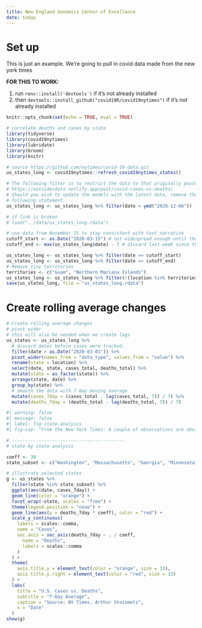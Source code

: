 ```yaml
---
title: New England Genomics Center of Excellence
date: today
---
```


# Set up

This is just an example. We're going to pull in covid data made from the new york times

**FOR THIS TO WORK:** 
  
1.    run `renv::install('devtools')` if it's not already installed
2.    then `devtools::install_github("covid19R/covid19nytimes")` if it's not already installed

```r
knitr::opts_chunk$set(echo = TRUE, eval = TRUE)

# correlate deaths and cases by state
library(tidyverse)
library(covid19nytimes)
library(lubridate)
library(broom)
library(knitr)

# source https://github.com/nytimes/covid-19-data.git
us_states_long <- covid19nytimes::refresh_covid19nytimes_states()

# The following filter is to restrict the data to that originally posted at
# https://outsiderdata.netlify.app/post/covid-cases-vs-deaths/
# Should you wish to update the models with the latest data, remove the
# following statement.
us_states_long <- us_states_long %>% filter(date < ymd("2020-12-06"))

# if link is broken
# load("../data/us_states_long.rdata")

# use data from November 15 to stay consistent with text narrative
cutoff_start <- as.Date("2020-03-15") # not widespread enough until then
cutoff_end <- max(us_states_long$date) - 7 # discard last week since there are reporting lags

us_states_long <- us_states_long %>% filter(date >= cutoff_start)
us_states_long <- us_states_long %>% filter(date <= cutoff_end)
# Remove tiny territories
territories <- c("Guam", "Northern Mariana Islands")
us_states_long <- us_states_long %>% filter(!(location %in% territories))
save(us_states_long, file = "us_states_long.rdata")
```

# Create rolling average changes

```r
# Create rolling average changes
# pivot wider
# this will also be needed when we create lags
us_states <- us_states_long %>%
  # discard dates before cases were tracked.
  filter(date > as.Date("2020-03-01")) %>%
  pivot_wider(names_from = "data_type", values_from = "value") %>%
  rename(state = location) %>%
  select(date, state, cases_total, deaths_total) %>%
  mutate(state = as_factor(state)) %>%
  arrange(state, date) %>%
  group_by(state) %>%
  # smooth the data with 7 day moving average
  mutate(cases_7day = (cases_total - lag(cases_total, 7)) / 7) %>%
  mutate(deaths_7day = (deaths_total - lag(deaths_total, 7)) / 7)
```


```r
#| warning: false
#| message: false
#| label: fig-state-analysis
#| fig-cap: "From the New York Times: A couple of observations are obvious. First when cases start to rise, deaths follow with a lag. Second, we have had three spikes in cases so far and in each successive instance the mortality has risen by a smaller amount. This suggests that, thankfully, we are getting better at treating this disease. It is NOT a function of increased testing because positivity rates have not been falling."

# ------------------------------------------
# state by state analysis

coeff <- 30
state_subset <- c("Washington", "Massachusetts", "Georgia", "Minnesota", "Virginia")

# illustrate selected states
g <- us_states %>%
  filter(state %in% state_subset) %>%
  ggplot(aes(date, cases_7day)) +
  geom_line(color = "orange") +
  facet_wrap(~state, scales = "free") +
  theme(legend.position = "none") +
  geom_line(aes(y = deaths_7day * coeff), color = "red") +
  scale_y_continuous(
    labels = scales::comma,
    name = "Cases",
    sec.axis = sec_axis(deaths_7day ~ . / coeff,
      name = "Deaths",
      labels = scales::comma
    )
  ) +
  theme(
    axis.title.y = element_text(color = "orange", size = 13),
    axis.title.y.right = element_text(color = "red", size = 13)
  ) +
  labs(
    title = "U.S. Cases vs. Deaths",
    subtitle = "7-Day Average",
    caption = "Source: NY Times, Arthur Steinmetz",
    x = "Date"
  )
show(g)
```

